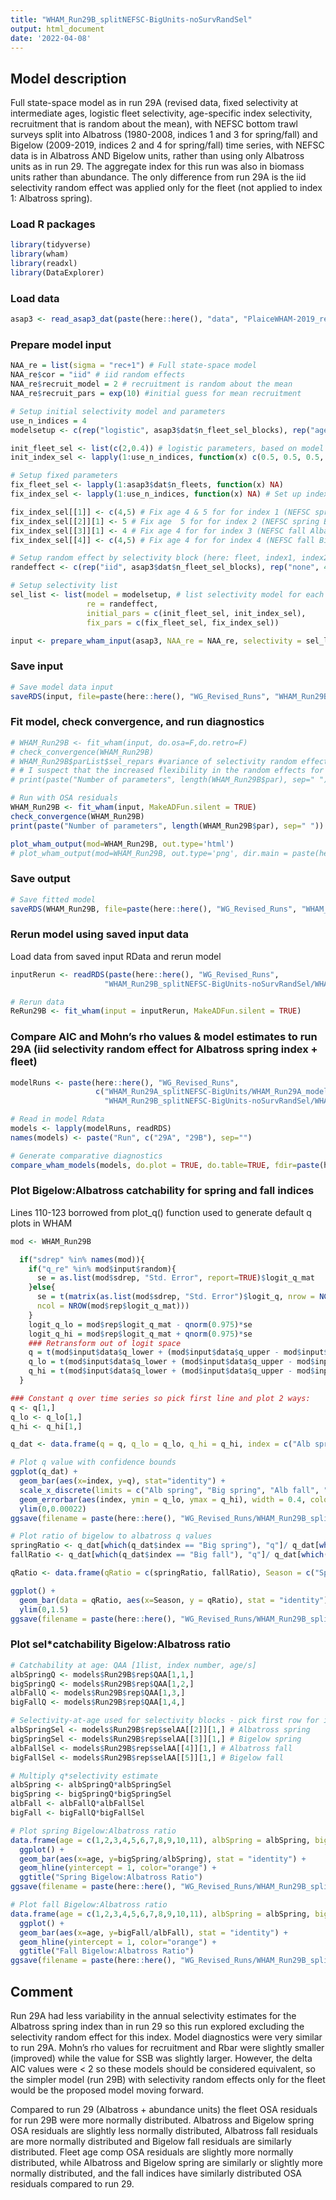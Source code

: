 ```yaml
---
title: "WHAM_Run29B_splitNEFSC-BigUnits-noSurvRandSel"
output: html_document
date: '2022-04-08'
---
```


## Model description
Full state-space model as in run 29A (revised data, fixed selectivity at intermediate ages, logistic fleet selectivity, age-specific index selectivity, recruitment that is random about the mean), with NEFSC bottom trawl surveys split into Albatross (1980-2008, indices 1 and 3 for spring/fall) and Bigelow (2009-2019, indices 2 and 4 for spring/fall) time series, with NEFSC data is in Albatross AND Bigelow units, rather than using only Albatross units as in run 29. The aggregate index for this run was also in biomass units rather than abundance. The only difference from run 29A is the iid selectivity random effect was applied only for the fleet (not applied to index 1: Albatross spring). 

### Load R packages
```r
library(tidyverse)
library(wham)
library(readxl)
library(DataExplorer)
```

### Load data
```r
asap3 <- read_asap3_dat(paste(here::here(), "data", "PlaiceWHAM-2019_revised_NEFSC-LW-WAA_splitNEFSC-BigUnit.DAT", sep="/"))
```

### Prepare model input
```r
NAA_re = list(sigma = "rec+1") # Full state-space model
NAA_re$cor = "iid" # iid random effects
NAA_re$recruit_model = 2 # recruitment is random about the mean
NAA_re$recruit_pars = exp(10) #initial guess for mean recruitment

# Setup initial selectivity model and parameters
use_n_indices = 4
modelsetup <- c(rep("logistic", asap3$dat$n_fleet_sel_blocks), rep("age-specific", use_n_indices))

init_fleet_sel <- list(c(2,0.4)) # logistic parameters, based on model type
init_index_sel <- lapply(1:use_n_indices, function(x) c(0.5, 0.5, 0.5, 1, 1, 0.5, 0.5, 0.5, 0.5, 0.5, 0.5))

# Setup fixed parameters
fix_fleet_sel <- lapply(1:asap3$dat$n_fleets, function(x) NA) 
fix_index_sel <- lapply(1:use_n_indices, function(x) NA) # Set up index object

fix_index_sel[[1]] <- c(4,5) # Fix age 4 & 5 for for index 1 (NEFSC spring Albatross)
fix_index_sel[[2]][1] <- 5 # Fix age  5 for for index 2 (NEFSC spring Bigelow)
fix_index_sel[[3]][1] <- 4 # Fix age 4 for for index 3 (NEFSC fall Albatross)
fix_index_sel[[4]] <- c(4,5) # Fix age 4 for for index 4 (NEFSC fall Bigelow)

# Setup random effect by selectivity block (here: fleet, index1, index2, index3, index4)
randeffect <- c(rep("iid", asap3$dat$n_fleet_sel_blocks), rep("none", 4)) # Don't include selectivity random effects for any surveys 

# Setup selectivity list
sel_list <- list(model = modelsetup, # list selectivity model for each fleet and index
                 re = randeffect,
                 initial_pars = c(init_fleet_sel, init_index_sel),
                 fix_pars = c(fix_fleet_sel, fix_index_sel))

input <- prepare_wham_input(asap3, NAA_re = NAA_re, selectivity = sel_list, model_name = "WHAM_Run29B") 
```

### Save input
```r
# Save model data input
saveRDS(input, file=paste(here::here(), "WG_Revised_Runs", "WHAM_Run29B_splitNEFSC-BigUnits-noSurvRandSel", "WHAM_Run29B_input.rds", sep="/"))
```

### Fit model, check convergence, and run diagnostics
```r
# WHAM_Run29B <- fit_wham(input, do.osa=F,do.retro=F) 
# check_convergence(WHAM_Run29B)
# WHAM_Run29B$parList$sel_repars #variance of selectivity random effects -> 0 for (last 3) surveys except first (Albatross Spring?) 
# # I suspect that the increased flexibility in the random effects for numbers at age negates the need for selectivity RE for these surveys. So, perhaps try removing the selectivity re for at least the last 3 surveys.
# print(paste("Number of parameters", length(WHAM_Run29B$par), sep=" "))

# Run with OSA residuals
WHAM_Run29B <- fit_wham(input, MakeADFun.silent = TRUE) 
check_convergence(WHAM_Run29B)
print(paste("Number of parameters", length(WHAM_Run29B$par), sep=" "))

plot_wham_output(mod=WHAM_Run29B, out.type='html')
# plot_wham_output(mod=WHAM_Run29B, out.type='png', dir.main = paste(here::here(), "WHAM_Run29B", sep="/"))
```

### Save output
```r
# Save fitted model
saveRDS(WHAM_Run29B, file=paste(here::here(), "WG_Revised_Runs", "WHAM_Run29B_splitNEFSC-BigUnits-noSurvRandSel", "WHAM_Run29B_model.rds", sep="/"))
```

### Rerun model using saved input data
Load data from saved input RData and rerun model
```r
inputRerun <- readRDS(paste(here::here(), "WG_Revised_Runs",
                     "WHAM_Run29B_splitNEFSC-BigUnits-noSurvRandSel/WHAM_Run29B_input.rds", sep="/"))

# Rerun data
ReRun29B <- fit_wham(input = inputRerun, MakeADFun.silent = TRUE)
```

### Compare AIC and Mohn's rho values & model estimates to run 29A (iid selectivity random effect for Albatross spring index + fleet) 
```r
modelRuns <- paste(here::here(), "WG_Revised_Runs",
                   c("WHAM_Run29A_splitNEFSC-BigUnits/WHAM_Run29A_model.rds",
                     "WHAM_Run29B_splitNEFSC-BigUnits-noSurvRandSel/WHAM_Run29B_model.rds"), sep="/")

# Read in model Rdata
models <- lapply(modelRuns, readRDS)
names(models) <- paste("Run", c("29A", "29B"), sep="")

# Generate comparative diagnostics
compare_wham_models(models, do.plot = TRUE, do.table=TRUE, fdir=paste(here::here(), "WG_Revised_Runs", "Comparison_Output", sep="/"))
```

### Plot Bigelow:Albatross catchability for spring and fall indices
Lines 110-123 borrowed from plot_q() function used to generate default q plots in WHAM
```r
mod <- WHAM_Run29B

  if("sdrep" %in% names(mod)){
    if("q_re" %in% mod$input$random){
      se = as.list(mod$sdrep, "Std. Error", report=TRUE)$logit_q_mat
    }else{
      se = t(matrix(as.list(mod$sdrep, "Std. Error")$logit_q, nrow = NCOL(mod$rep$logit_q_mat), 
      ncol = NROW(mod$rep$logit_q_mat)))
    }
    logit_q_lo = mod$rep$logit_q_mat - qnorm(0.975)*se
    logit_q_hi = mod$rep$logit_q_mat + qnorm(0.975)*se
    ### Retransform out of logit space
    q = t(mod$input$data$q_lower + (mod$input$data$q_upper - mod$input$data$q_lower)/(1+exp(-t(mod$rep$logit_q_mat))))
    q_lo = t(mod$input$data$q_lower + (mod$input$data$q_upper - mod$input$data$q_lower)/(1+exp(-t(logit_q_lo))))
    q_hi = t(mod$input$data$q_lower + (mod$input$data$q_upper - mod$input$data$q_lower)/(1+exp(-t(logit_q_hi))))
  }

### Constant q over time series so pick first line and plot 2 ways:
q <- q[1,]
q_lo <- q_lo[1,]
q_hi <- q_hi[1,]

q_dat <- data.frame(q = q, q_lo = q_lo, q_hi = q_hi, index = c("Alb spring", "Big spring", "Alb fall", "Big fall"))

# Plot q value with confidence bounds
ggplot(q_dat) + 
  geom_bar(aes(x=index, y=q), stat="identity") + 
  scale_x_discrete(limits = c("Alb spring", "Big spring", "Alb fall", "Big fall")) + 
  geom_errorbar(aes(index, ymin = q_lo, ymax = q_hi), width = 0.4, colour = "orange", size = 1.3) +
  ylim(0,0.00022)
ggsave(filename = paste(here::here(), "WG_Revised_Runs/WHAM_Run29B_splitNEFSC-BigUnits-noSurvRandSel/plots_png/q_barplot.png", sep="/"))

# Plot ratio of bigelow to albatross q values
springRatio <- q_dat[which(q_dat$index == "Big spring"), "q"]/ q_dat[which(q_dat$index == "Alb spring"), "q"]
fallRatio <- q_dat[which(q_dat$index == "Big fall"), "q"]/ q_dat[which(q_dat$index == "Alb fall"), "q"]

qRatio <- data.frame(qRatio = c(springRatio, fallRatio), Season = c("Spring", "Fall"))

ggplot() +
  geom_bar(data = qRatio, aes(x=Season, y = qRatio), stat = "identity") +
  ylim(0,1.5)
ggsave(filename = paste(here::here(), "WG_Revised_Runs/WHAM_Run29B_splitNEFSC-BigUnits-noSurvRandSel/plots_png/qRatio_barplot.png", sep="/"))
```

### Plot sel*catchability Bigelow:Albatross ratio
```r
# Catchability at age: QAA [1list, index number, age/s]
albSpringQ <- models$Run29B$rep$QAA[1,1,]
bigSpringQ <- models$Run29B$rep$QAA[1,2,]
albFallQ <- models$Run29B$rep$QAA[1,3,]
bigFallQ <- models$Run29B$rep$QAA[1,4,]

# Selectivity-at-age used for selectivity blocks - pick first row for indices since no random effect implemented (constant value over time series)
albSpringSel <- models$Run29B$rep$selAA[[2]][1,] # Albatross spring
bigSpringSel <- models$Run29B$rep$selAA[[3]][1,] # Bigelow spring
albFallSel <- models$Run29B$rep$selAA[[4]][1,] # Albatross fall
bigFallSel <- models$Run29B$rep$selAA[[5]][1,] # Bigelow fall

# Multiply q*selectivity estimate
albSpring <- albSpringQ*albSpringSel
bigSpring <- bigSpringQ*bigSpringSel
albFall <- albFallQ*albFallSel
bigFall <- bigFallQ*bigFallSel

# Plot spring Bigelow:Albatross ratio
data.frame(age = c(1,2,3,4,5,6,7,8,9,10,11), albSpring = albSpring, bigSpring = bigSpring, albFall = albFall, bigFall = bigFall) %>%
  ggplot() +
  geom_bar(aes(x=age, y=bigSpring/albSpring), stat = "identity") + 
  geom_hline(yintercept = 1, color="orange") + 
  ggtitle("Spring Bigelow:Albatross Ratio")
ggsave(filename = paste(here::here(), "WG_Revised_Runs/WHAM_Run29B_splitNEFSC-BigUnits-noSurvRandSel/plots_png/sel-q-Spring_barplot.png", sep="/"))

# Plot fall Bigelow:Albatross ratio
data.frame(age = c(1,2,3,4,5,6,7,8,9,10,11), albSpring = albSpring, bigSpring = bigSpring, albFall = albFall, bigFall = bigFall) %>%
  ggplot() +
  geom_bar(aes(x=age, y=bigFall/albFall), stat = "identity") + 
  geom_hline(yintercept = 1, color="orange") +
  ggtitle("Fall Bigelow:Albatross Ratio")
ggsave(filename = paste(here::here(), "WG_Revised_Runs/WHAM_Run29B_splitNEFSC-BigUnits-noSurvRandSel/plots_png/sel-q-Fall_barplot.png", sep="/"))
```

## Comment
Run 29A had less variability in the annual selectivity estimates for the Albatross spring index than in run 29 so this run explored excluding the selectivity random effect for this index. Model diagnostics were very similar to run 29A. Mohn's rho values for recruitment and Rbar were slightly smaller (improved) while the value for SSB was slightly larger. However, the delta AIC values were < 2 so these models should be considered equivalent, so the simpler model (run 29B) with selectivity random effects only for the fleet would be the proposed model moving forward. 

Compared to run 29 (Albatross + abundance units) the fleet OSA residuals for run 29B were more normally distributed. Albatross and Bigelow  spring OSA residuals are slightly less normally distributed, Albatross fall residuals are more normally distributed and Bigelow fall residuals are similarly distributed. Fleet age comp OSA residuals are slightly more normally distributed, while Albatross and Bigelow spring are similarly or slightly more normally distributed, and the fall indices have similarly distributed OSA residuals compared to run 29. 

